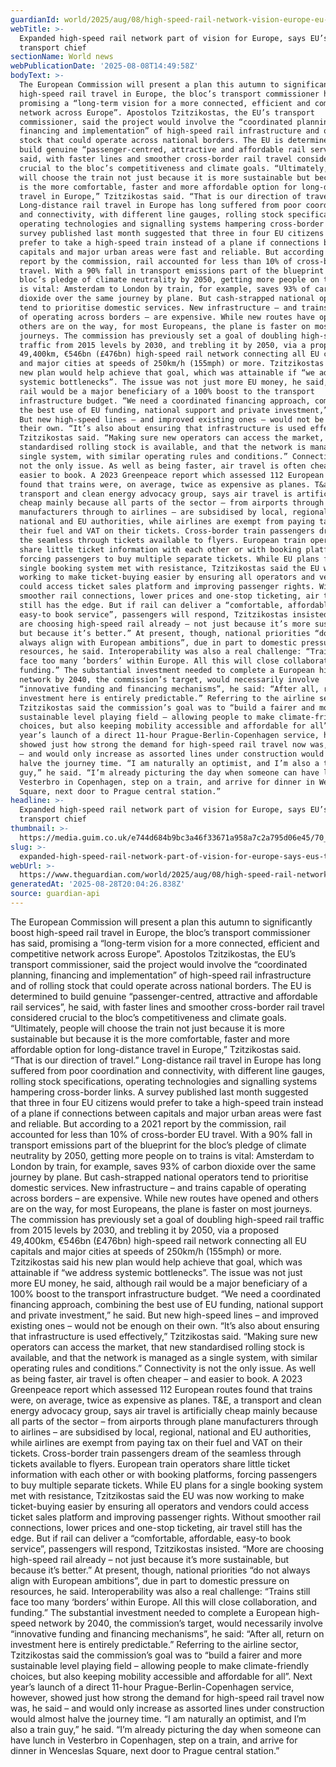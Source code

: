 ```yaml
---
guardianId: world/2025/aug/08/high-speed-rail-network-vision-europe-eu-transport
webTitle: >-
  Expanded high-speed rail network part of vision for Europe, says EU’s
  transport chief
sectionName: World news
webPublicationDate: '2025-08-08T14:49:58Z'
bodyText: >-
  The European Commission will present a plan this autumn to significantly boost
  high-speed rail travel in Europe, the bloc’s transport commissioner has said,
  promising a “long-term vision for a more connected, efficient and competitive
  network across Europe”. Apostolos Tzitzikostas, the EU’s transport
  commissioner, said the project would involve the “coordinated planning,
  financing and implementation” of high-speed rail infrastructure and of rolling
  stock that could operate across national borders. The EU is determined to
  build genuine “passenger-centred, attractive and affordable rail services”, he
  said, with faster lines and smoother cross-border rail travel considered
  crucial to the bloc’s competitiveness and climate goals. “Ultimately, people
  will choose the train not just because it is more sustainable but because it
  is the more comfortable, faster and more affordable option for long-distance
  travel in Europe,” Tzitzikostas said. “That is our direction of travel.”
  Long-distance rail travel in Europe has long suffered from poor coordination
  and connectivity, with different line gauges, rolling stock specifications,
  operating technologies and signalling systems hampering cross-border links. A
  survey published last month suggested that three in four EU citizens would
  prefer to take a high-speed train instead of a plane if connections between
  capitals and major urban areas were fast and reliable. But according to a 2021
  report by the commission, rail accounted for less than 10% of cross-border EU
  travel. With a 90% fall in transport emissions part of the blueprint for the
  bloc’s pledge of climate neutrality by 2050, getting more people on to trains
  is vital: Amsterdam to London by train, for example, saves 93% of carbon
  dioxide over the same journey by plane. But cash-strapped national operators
  tend to prioritise domestic services. New infrastructure – and trains capable
  of operating across borders – are expensive. While new routes have opened and
  others are on the way, for most Europeans, the plane is faster on most
  journeys. The commission has previously set a goal of doubling high-speed rail
  traffic from 2015 levels by 2030, and trebling it by 2050, via a proposed
  49,400km, €546bn (£476bn) high-speed rail network connecting all EU capitals
  and major cities at speeds of 250km/h (155mph) or more. Tzitzikostas said his
  new plan would help achieve that goal, which was attainable if “we address
  systemic bottlenecks”. The issue was not just more EU money, he said, although
  rail would be a major beneficiary of a 100% boost to the transport
  infrastructure budget. “We need a coordinated financing approach, combining
  the best use of EU funding, national support and private investment,” he said.
  But new high-speed lines – and improved existing ones – would not be enough on
  their own. “It’s also about ensuring that infrastructure is used effectively,”
  Tzitzikostas said. “Making sure new operators can access the market, that new
  standardised rolling stock is available, and that the network is managed as a
  single system, with similar operating rules and conditions.” Connectivity is
  not the only issue. As well as being faster, air travel is often cheaper – and
  easier to book. A 2023 Greenpeace report which assessed 112 European routes
  found that trains were, on average, twice as expensive as planes. T&amp;E, a
  transport and clean energy advocacy group, says air travel is artificially
  cheap mainly because all parts of the sector – from airports through plane
  manufacturers through to airlines – are subsidised by local, regional,
  national and EU authorities, while airlines are exempt from paying tax on
  their fuel and VAT on their tickets. Cross-border train passengers dream of
  the seamless through tickets available to flyers. European train operators
  share little ticket information with each other or with booking platforms,
  forcing passengers to buy multiple separate tickets. While EU plans for a
  single booking system met with resistance, Tzitzikostas said the EU was now
  working to make ticket-buying easier by ensuring all operators and vendors
  could access ticket sales platform and improving passenger rights. Without
  smoother rail connections, lower prices and one-stop ticketing, air travel
  still has the edge. But if rail can deliver a “comfortable, affordable,
  easy-to book service”, passengers will respond, Tzitzikostas insisted. “More
  are choosing high-speed rail already – not just because it’s more sustainable,
  but because it’s better.” At present, though, national priorities “do not
  always align with European ambitions”, due in part to domestic pressure on
  resources, he said. Interoperability was also a real challenge: “Trains still
  face too many ‘borders’ within Europe. All this will close collaboration, and
  funding.” The substantial investment needed to complete a European high-speed
  network by 2040, the commission’s target, would necessarily involve
  “innovative funding and financing mechanisms”, he said: “After all, return on
  investment here is entirely predictable.” Referring to the airline sector,
  Tzitzikostas said the commission’s goal was to “build a fairer and more
  sustainable level playing field – allowing people to make climate-friendly
  choices, but also keeping mobility accessible and affordable for all”. Next
  year’s launch of a direct 11-hour Prague-Berlin-Copenhagen service, however,
  showed just how strong the demand for high-speed rail travel now was, he said
  – and would only increase as assorted lines under construction would almost
  halve the journey time. “I am naturally an optimist, and I’m also a train
  guy,” he said. “I’m already picturing the day when someone can have lunch in
  Vesterbro in Copenhagen, step on a train, and arrive for dinner in Wenceslas
  Square, next door to Prague central station.”
headline: >-
  Expanded high-speed rail network part of vision for Europe, says EU’s
  transport chief
thumbnail: >-
  https://media.guim.co.uk/e744d684b9bc3a46f33671a958a7c2a795d06e45/70_0_4583_3667/500.jpg
slug: >-
  expanded-high-speed-rail-network-part-of-vision-for-europe-says-eus-transport-chief
webUrl: >-
  https://www.theguardian.com/world/2025/aug/08/high-speed-rail-network-vision-europe-eu-transport
generatedAt: '2025-08-28T20:04:26.838Z'
source: guardian-api
---
```

The European Commission will present a plan this autumn to significantly boost high-speed rail travel in Europe, the bloc’s transport commissioner has said, promising a “long-term vision for a more connected, efficient and competitive network across Europe”. Apostolos Tzitzikostas, the EU’s transport commissioner, said the project would involve the “coordinated planning, financing and implementation” of high-speed rail infrastructure and of rolling stock that could operate across national borders. The EU is determined to build genuine “passenger-centred, attractive and affordable rail services”, he said, with faster lines and smoother cross-border rail travel considered crucial to the bloc’s competitiveness and climate goals. “Ultimately, people will choose the train not just because it is more sustainable but because it is the more comfortable, faster and more affordable option for long-distance travel in Europe,” Tzitzikostas said. “That is our direction of travel.” Long-distance rail travel in Europe has long suffered from poor coordination and connectivity, with different line gauges, rolling stock specifications, operating technologies and signalling systems hampering cross-border links. A survey published last month suggested that three in four EU citizens would prefer to take a high-speed train instead of a plane if connections between capitals and major urban areas were fast and reliable. But according to a 2021 report by the commission, rail accounted for less than 10% of cross-border EU travel. With a 90% fall in transport emissions part of the blueprint for the bloc’s pledge of climate neutrality by 2050, getting more people on to trains is vital: Amsterdam to London by train, for example, saves 93% of carbon dioxide over the same journey by plane. But cash-strapped national operators tend to prioritise domestic services. New infrastructure – and trains capable of operating across borders – are expensive. While new routes have opened and others are on the way, for most Europeans, the plane is faster on most journeys. The commission has previously set a goal of doubling high-speed rail traffic from 2015 levels by 2030, and trebling it by 2050, via a proposed 49,400km, €546bn (£476bn) high-speed rail network connecting all EU capitals and major cities at speeds of 250km/h (155mph) or more. Tzitzikostas said his new plan would help achieve that goal, which was attainable if “we address systemic bottlenecks”. The issue was not just more EU money, he said, although rail would be a major beneficiary of a 100% boost to the transport infrastructure budget. “We need a coordinated financing approach, combining the best use of EU funding, national support and private investment,” he said. But new high-speed lines – and improved existing ones – would not be enough on their own. “It’s also about ensuring that infrastructure is used effectively,” Tzitzikostas said. “Making sure new operators can access the market, that new standardised rolling stock is available, and that the network is managed as a single system, with similar operating rules and conditions.” Connectivity is not the only issue. As well as being faster, air travel is often cheaper – and easier to book. A 2023 Greenpeace report which assessed 112 European routes found that trains were, on average, twice as expensive as planes. T&amp;E, a transport and clean energy advocacy group, says air travel is artificially cheap mainly because all parts of the sector – from airports through plane manufacturers through to airlines – are subsidised by local, regional, national and EU authorities, while airlines are exempt from paying tax on their fuel and VAT on their tickets. Cross-border train passengers dream of the seamless through tickets available to flyers. European train operators share little ticket information with each other or with booking platforms, forcing passengers to buy multiple separate tickets. While EU plans for a single booking system met with resistance, Tzitzikostas said the EU was now working to make ticket-buying easier by ensuring all operators and vendors could access ticket sales platform and improving passenger rights. Without smoother rail connections, lower prices and one-stop ticketing, air travel still has the edge. But if rail can deliver a “comfortable, affordable, easy-to book service”, passengers will respond, Tzitzikostas insisted. “More are choosing high-speed rail already – not just because it’s more sustainable, but because it’s better.” At present, though, national priorities “do not always align with European ambitions”, due in part to domestic pressure on resources, he said. Interoperability was also a real challenge: “Trains still face too many ‘borders’ within Europe. All this will close collaboration, and funding.” The substantial investment needed to complete a European high-speed network by 2040, the commission’s target, would necessarily involve “innovative funding and financing mechanisms”, he said: “After all, return on investment here is entirely predictable.” Referring to the airline sector, Tzitzikostas said the commission’s goal was to “build a fairer and more sustainable level playing field – allowing people to make climate-friendly choices, but also keeping mobility accessible and affordable for all”. Next year’s launch of a direct 11-hour Prague-Berlin-Copenhagen service, however, showed just how strong the demand for high-speed rail travel now was, he said – and would only increase as assorted lines under construction would almost halve the journey time. “I am naturally an optimist, and I’m also a train guy,” he said. “I’m already picturing the day when someone can have lunch in Vesterbro in Copenhagen, step on a train, and arrive for dinner in Wenceslas Square, next door to Prague central station.”
